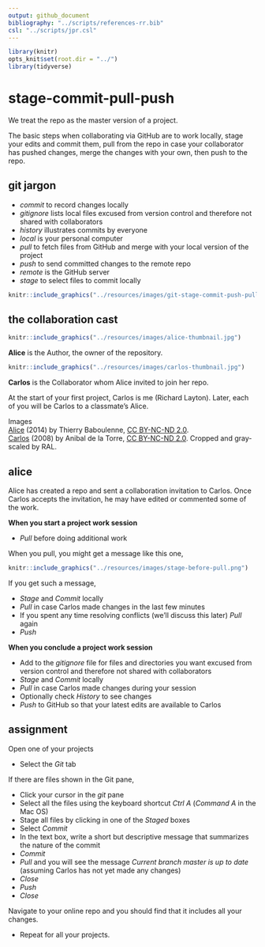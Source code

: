 ```yaml
---
output: github_document
bibliography: "../scripts/references-rr.bib"
csl: "../scripts/jpr.csl"
---
```


```r
library(knitr)
opts_knit$set(root.dir = "../")
library(tidyverse)
```

# stage-commit-pull-push

We treat the repo as the master version of a project. 

The basic steps when collaborating via GitHub are to work locally, stage your edits and commit them, pull from the repo in case your collaborator has pushed changes, merge the changes with your own, then push to the repo. 




## git jargon   

<!-- - "clone" a project from a remote repo to a local directory  -->
- *commit* to record changes  locally 
<!-- - "conflict" when author and collaborator change the same line of the script at the same time  -->
- *gitignore* lists local files excused from version control and therefore not shared with collaborators 
- *history* illustrates commits by everyone
- *local* is your personal computer 
- *pull* to fetch files from GitHub and merge with your local version of the project 
- *push* to send committed changes to the remote repo 
- *remote* is the GitHub server 
<!-- - "revert" to recover an earlier version of a file  -->
- *stage* to select files to commit locally 

```r
knitr::include_graphics("../resources/images/git-stage-commit-push-pull.png")
```




## the collaboration cast  

```r
knitr::include_graphics("../resources/images/alice-thumbnail.jpg")
```
**Alice** is the Author, the owner of the repository. 

```r
knitr::include_graphics("../resources/images/carlos-thumbnail.jpg")
```
**Carlos** is the Collaborator whom Alice invited to join her repo. 

At the start of your first project, Carlos is me (Richard Layton). Later, each of you will be Carlos to a classmate's Alice. 

Images  
[Alice](https://goo.gl/sNnslf) (2014) by Thierry Baboulenne, [CC BY-NC-ND 2.0](https://creativecommons.org/licenses/by-nc-nd/2.0/).  
[Carlos  ](goo.gl/kTWnIK) (2008) by Anibal de la Torre, [CC BY-NC-ND 2.0](https://creativecommons.org/licenses/by-nc-nd/2.0/). Cropped and gray-scaled by RAL.  




## alice  

Alice has created a repo and sent a collaboration invitation to Carlos. Once Carlos accepts the invitation, he may have edited or commented some of the work. 

**When you start a project work session**

-  *Pull* before doing additional work 

When you pull, you might get a message like this one,

```r
knitr::include_graphics("../resources/images/stage-before-pull.png")
```

If you get such a message, 

- *Stage* and *Commit* locally 
- *Pull* in case Carlos made changes in the last few minutes 
- If you spent any time resolving conflicts (we'll discuss this later) *Pull* again 
- *Push* 

**When you conclude a project work session**

- Add to the *gitignore* file for files and directories you want excused from version control and therefore not shared with collaborators 
- *Stage* and *Commit* locally
- *Pull* in case Carlos made changes during your session 
- Optionally check *History* to see changes 
- *Push* to GitHub so that your latest edits are available to Carlos 



## assignment 

Open one of your projects  

- Select the *Git* tab 


If there are files shown in the Git pane, 

- Click your cursor in the *git* pane 
- Select all the files using the keyboard shortcut *Ctrl A* (*Command A* in the Mac OS) 
- Stage all files by clicking in one of the *Staged* boxes 
- Select *Commit* 
- In the text box, write a short but descriptive message that summarizes the nature of the commit 
- *Commit* 
- *Pull* and you will see the message *Current branch master is up to date* (assuming Carlos has not yet made any changes) 
- *Close* 
- *Push* 
- *Close* 

Navigate to your online repo and you should find that it includes all your changes. 

- Repeat for all your projects. 


